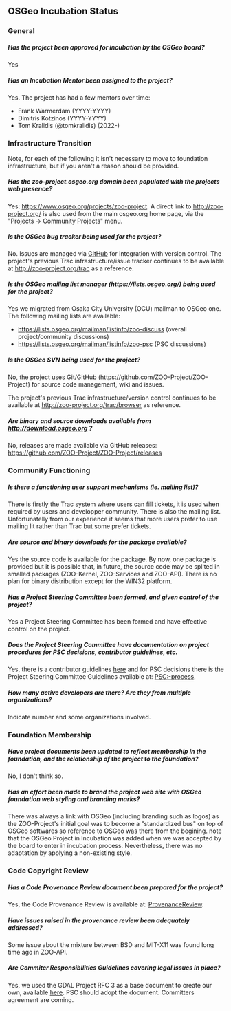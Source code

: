 
== OSGeo Incubation Status ==

=== General ===

===== Has the project been approved for incubation by the OSGeo board? ===== 
Yes 

=====  Has an Incubation Mentor been assigned to the project? ===== 

Yes.  The project has had a few mentors over time:

* Frank Warmerdam (YYYY-YYYY)
* Dimitris Kotzinos (YYYY-YYYY)
* Tom Kralidis (@tomkralidis) (2022-)

=== Infrastructure Transition ===

Note, for each of the following it isn't necessary to move to foundation infrastructure, but if you aren't a reason should be provided.

===== Has the zoo-project.osgeo.org domain been populated with the projects web presence? =====
Yes: https://www.osgeo.org/projects/zoo-project. A direct link to http://zoo-project.org/ is also used from the main osgeo.org home page, via the "Projects -> Community Projects" menu.

===== Is the OSGeo bug tracker being used for the project? ===== 
No.  Issues are managed via [https://github.com/ZOO-Project/ZOO-Project/issues GitHub] for integration with version control.  The project's previous Trac infrastructure/issue tracker continues to be available at http://zoo-project.org/trac as a reference.

===== Is the OSGeo mailing list manager (https://lists.osgeo.org/) being used for the project? ===== 
Yes we migrated from Osaka City University (OCU) mailman to OSGeo one.  The following mailing lists are available:
* https://lists.osgeo.org/mailman/listinfo/zoo-discuss (overall project/community discussions)
* https://lists.osgeo.org/mailman/listinfo/zoo-psc (PSC discussions)

===== Is the OSGeo SVN being used for the project? ===== 
No, the project uses Git/GitHub (https://github.com/ZOO-Project/ZOO-Project) for source code management, wiki and issues.

The project's previous Trac infrastructure/version control continues to be available at http://zoo-project.org/trac/browser as reference.

===== Are binary and source downloads available from http://download.osgeo.org ? ===== 
No, releases are made available via GitHub releases: https://github.com/ZOO-Project/ZOO-Project/releases

=== Community Functioning ===

===== Is there a functioning user support mechanisms (ie. mailing list)? ===== 
There is firstly the Trac system where users can fill tickets, it is used when required by users and developper community. There is also the mailing list. Unfortunatelly from our experience it seems that more users prefer to use mailing lit rather than Trac but some prefer tickets.

===== Are source and binary downloads for the package available? ===== 
Yes the source code is available for the package. By now, one package is provided but it is possible that, in future, the source code may be splited in smalled packages (ZOO-Kernel, ZOO-Services and ZOO-API). There is no plan for binary distribution except for the WIN32 platform.

===== Has a Project Steering Committee been formed, and given control of the project? ===== 
Yes a Project Steering Committee has been formed and have effective control on the project.

===== Does the Project Steering Committee have documentation on project procedures for PSC decisions, contributor guidelines, etc. ===== 
Yes, there is a contributor guidelines [http://zoo-project.org/docs/community/developer.html here] and for PSC decisions there is the Project Steering Committee Guidelines available at: [[PSC:-process]].

===== How many active developers are there? Are they from multiple organizations? ===== 
Indicate number and some organizations involved. 

=== Foundation Membership ===

===== Have project documents been updated to reflect membership in the foundation, and the relationship of the project to the foundation? ===== 
No, I don't think so.

===== Has an effort been made to brand the project web site with OSGeo foundation web styling and branding marks? ===== 
There was always a link with OSGeo (including branding such as logos) as the ZOO-Project's initial goal was to become a "standardized bus" on top of OSGeo softwares so reference to OSGeo was there from the begining. note that the OSGeo Project in Incubation was added when we was accepted by the board to enter in incubation process. Nevertheless, there was no adaptation by applying a non-existing style. 

=== Code Copyright Review ===

===== Has a Code Provenance Review document been prepared for the project? ===== 
Yes, the Code Provenance Review is available at: [[ProvenanceReview]].

===== Have issues raised in the provenance review been adequately addressed? ===== 
Some issue about the mixture between BSD and MIT-X11 was found long time ago in ZOO-API.

===== Are Commiter Responsibilities Guidelines covering legal issues in place? ===== 
Yes, we used the GDAL Project RFC 3 as a base document to create our own, available [http://zoo-project.org/docs/community/developer.html here].  PSC should adopt the document. Committers agreement are coming.




